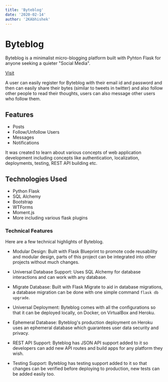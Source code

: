 ```yaml
---
title: 'Byteblog'
date: '2020-02-14'
author: '2KAbhishek'
---
```


# Byteblog

Byteblog is a minimalist micro-blogging platform built with Pyhton Flask for anyone seeking a quieter "Social Media".

[Visit](https://byteblog.herokuapp.com)

A user can easily register for Byteblog with their email id and password and then can easily share their bytes (similar to tweets in twitter) and also follow other people to read their thoughts, users can also message other users who follow them.

## Features

-   Posts
-   Follow/Unfollow Users
-   Messages
-   Notifications

It was created to learn about various concepts of web application development including concepts like authentication, localization, deployments, testing, REST API building etc.

## Technologies Used

-   Python Flask
-   SQL Alchemy
-   Bootstrap
-   WTForms
-   Moment.js
-   More including various flask plugins

### Technical Features

Here are a few technical highlights of Byteblog.

-   Modular Design:
    Built with Flask Blueprint to promote code reusability and modular design, parts of this project can be integrated into other projects without much changes.

-   Universal Database Support:
    Uses SQL Alchemy for database interactions and can work with any database.

-   Migrate Database:
    Built with Flask Migrate to aid in database migrations, a database migration can be done with one simple command `flask db upgrade`.

-   Universal Deployment:
    Byteblog comes with all the configurations so that it can be deployed locally, on Docker, on VirtualBox and Heroku.

-   Ephemeral Database:
    Byteblog's production deployment on Heroku uses an ephemeral database which guarantees user data security and privacy.

-   REST API Support:
    Byteblog has JSON API support added to it so developers can add new API routes and build apps for any platform they wish.

-   Testing Support:
    Byteblog has testing support added to it so that changes can be verified before deploying to production, new tests can be added easily too.
